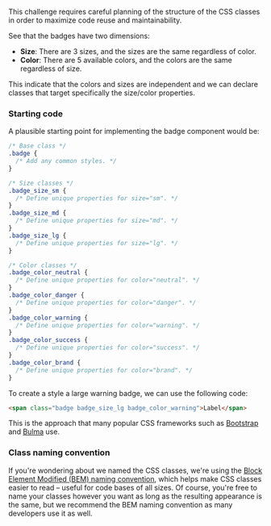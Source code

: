 This challenge requires careful planning of the structure of the CSS classes in order to maximize code reuse and maintainability.

See that the badges have two dimensions:

- **Size**: There are 3 sizes, and the sizes are the same regardless of color.
- **Color**: There are 5 available colors, and the colors are the same regardless of size.

This indicate that the colors and sizes are independent and we can declare classes that target specifically the size/color properties.

### Starting code

A plausible starting point for implementing the badge component would be:

```css
/* Base class */
.badge {
  /* Add any common styles. */
}

/* Size classes */
.badge_size_sm {
  /* Define unique properties for size="sm". */
}
.badge_size_md {
  /* Define unique properties for size="md". */
}
.badge_size_lg {
  /* Define unique properties for size="lg". */
}

/* Color classes */
.badge_color_neutral {
  /* Define unique properties for color="neutral". */
}
.badge_color_danger {
  /* Define unique properties for color="danger". */
}
.badge_color_warning {
  /* Define unique properties for color="warning". */
}
.badge_color_success {
  /* Define unique properties for color="success". */
}
.badge_color_brand {
  /* Define unique properties for color="brand". */
}
```

To create a style a large warning badge, we can use the following code:

```html
<span class="badge badge_size_lg badge_color_warning">Label</span>
```

This is the approach that many popular CSS frameworks such as [Bootstrap](https://getbootstrap.com/docs/5.3/components/badge/) and [Bulma](https://bulma.io/documentation/elements/tag/) use.

### Class naming convention

If you're wondering about we named the CSS classes, we're using the [Block Element Modified (BEM) naming convention](https://en.bem.info/methodology/naming-convention/#naming-rules), which helps make CSS classes easier to read – useful for code bases of all sizes. Of course, you're free to name your classes however you want as long as the resulting appearance is the same, but we recommend the BEM naming convention as many developers use it as well.
